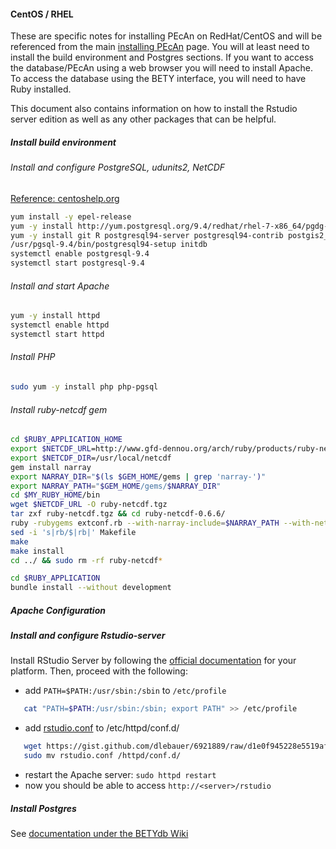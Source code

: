 #### CentOS / RHEL

These are specific notes for installing PEcAn on RedHat/CentOS and will be referenced from the main [installing PEcAn](Installing-PEcAn) page. You will at least need to install the build environment and Postgres sections. If you want to access the database/PEcAn using a web browser you will need to install Apache. To access the database using the BETY interface, you will need to have Ruby installed.

This document also contains information on how to install the Rstudio server edition as well as any other packages that can be helpful.

#####  Install build environment

###### Install and configure PostgreSQL, udunits2, NetCDF

[Reference: centoshelp.org](http://www.postgresql.org/download/linux/redhat/)

```bash
yum install -y epel-release 
yum -y install http://yum.postgresql.org/9.4/redhat/rhel-7-x86_64/pgdg-centos94-9.4-1.noarch.rpm
yum -y install git R postgresql94-server postgresql94-contrib postgis2_94 udunits2 netcdf
/usr/pgsql-9.4/bin/postgresql94-setup initdb
systemctl enable postgresql-9.4
systemctl start postgresql-9.4
```

###### Install and start Apache

```bash
yum -y install httpd
systemctl enable httpd
systemctl start httpd
```

###### Install PHP

```bash
sudo yum -y install php php-pgsql
```

###### Install ruby-netcdf gem 

```bash
cd $RUBY_APPLICATION_HOME
export $NETCDF_URL=http://www.gfd-dennou.org/arch/ruby/products/ruby-netcdf/release/ruby-netcdf-0.6.6.tar.gz
export $NETCDF_DIR=/usr/local/netcdf
gem install narray
export NARRAY_DIR="$(ls $GEM_HOME/gems | grep 'narray-')"
export NARRAY_PATH="$GEM_HOME/gems/$NARRAY_DIR"
cd $MY_RUBY_HOME/bin
wget $NETCDF_URL -O ruby-netcdf.tgz
tar zxf ruby-netcdf.tgz && cd ruby-netcdf-0.6.6/
ruby -rubygems extconf.rb --with-narray-include=$NARRAY_PATH --with-netcdf-dir=/usr/local/netcdf-4.3.0
sed -i 's|rb/$|rb|' Makefile
make
make install
cd ../ && sudo rm -rf ruby-netcdf*

cd $RUBY_APPLICATION
bundle install --without development
```

##### Apache Configuration

##### Install and configure Rstudio-server

Install RStudio Server by following the [official documentation](https://www.rstudio.com/products/rstudio/download-server/) for your platform.
Then, proceed with the following:

* add `PATH=$PATH:/usr/sbin:/sbin` to `/etc/profile`
```bash
   cat "PATH=$PATH:/usr/sbin:/sbin; export PATH" >> /etc/profile
```
* add [rstudio.conf](https://gist.github.com/dlebauer/6921889) to /etc/httpd/conf.d/ 
```bash
   wget https://gist.github.com/dlebauer/6921889/raw/d1e0f945228e5519afa6223d6f49d6e0617262bd/rstudio.conf
   sudo mv rstudio.conf /httpd/conf.d/
```
* restart the Apache server: `sudo httpd restart`
* now you should be able to access `http://<server>/rstudio`

##### Install Postgres

See [documentation under the BETYdb Wiki](https://github.com/PecanProject/bety/wiki/Installing-Postgresql)
